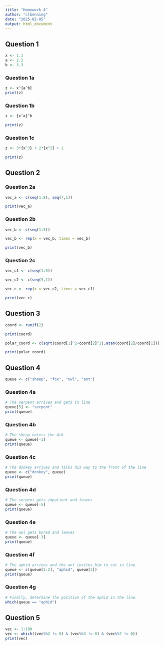 ```yaml
---
title: "Homework 4"
author: "clbenning"
date: "2025-02-05"
output: html_document
---
```


## Question 1

```r
x <- 1.1
a <- 2.2 
b <- 3.3
```

### Question 1a
```r
z <- x^{a^b}
print(z)
```

### Question 1b
```r
z <- {x^a}^b

print(z)
```

### Question 1c
```r
z <- 3*{x^3} + 2*{x^2} + 1

print(z)
```

## Question 2 

### Question 2a 
```r
vec_a <- c(seq(1:8), seq(7,1))

print(vec_a)
```

### Question 2b
```r
vec_b <- c(seq(1:5))

vec_b <- rep(x = vec_b, times = vec_b)

print(vec_b)
```


### Question 2c 
```r
vec_c1 <- c(seq(1:5))

vec_c2 <- c(seq(5,1))

vec_c <- rep(x = vec_c2, times = vec_c1)

print(vec_c)
```

## Question 3 
```r
coord <- runif(2)

print(coord)
```
```r
polar_coord <- c(sqrt(coord[1]^2+coord[2]^2),atan(coord[2]/coord[1]))

print(polar_coord)
```

## Question 4
```r
queue <- c("sheep", "fox", "owl", "ant")
```
### Question 4a

```r
# The serpent arrives and gets in line
queue[5] <- "serpent"
print(queue)
```

### Question 4b

```r
# The sheep enters the Ark 
queue <- queue[-1]
print(queue)
```

### Question 4c

```r
# The donkey arrives and talks his way to the front of the line
queue <- c("donkey", queue)
print(queue)
```

### Question 4d

```r
# The serpent gets impatient and leaves 
queue <- queue[-5]
print(queue)
```

### Question 4e

```r
# The owl gets bored and leaves 
queue <- queue[-3]
print(queue)
```

### Question 4f

```r
# The aphid arrives and the ant invites him to cut in line.
queue <- c(queue[1:2], "aphid", queue[3])
print(queue)
```

### Question 4g

```r
# Finally, determine the position of the aphid in the line.
which(queue == "aphid")
```

## Question 5

```r
vec <- 1:100
vec <- which((vec%%2 != 0) & (vec%%3 != 0) & (vec%%7 != 0))
print(vec)
```






